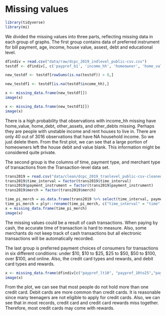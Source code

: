# Missing values

```r
library(tidyverse)
library(mi)
```
We divided the missing values into three parts, reflecting missing data in each group of graphs. The first group contains data of preferred instrument for bill payment, age, income, house value, assest, debt and educational level.
```r
dfindiv = read.csv("data/raw/dcpc_2019_indlevel_public-csv.csv")
testdf <- dfindiv[, c('paypref_b1', 'income_hh', 'homeowner', 'home_value', 'home_debt', 'other_assets', 'other_debts', 'age', 'highest_education')]

new_testdf <- testdf[rowSums(is.na(testdf)) > 0,]

new_testdf1 <- testdf[is.na(testdf$income_hh),]

x <- missing_data.frame(new_testdf[])
image(x)
```
```r
x <- missing_data.frame(new_testdf1[])
image(x)
```

There is a high probability that observations with income_hh missing have home_value, home_debt, other_assets, and other_debts missing. Perhaps they are people with unstable income and rent houses to live in. There are only 40 out of 3016 observations that have NA household income. So we just delete them. From the first plot, we can see that a large portion of homeowners left the house debit and value blank. This information might be considered quite private.

The second group is the columns of time, payment type, and merchant type of transactions from the Transaction-level data set.

```r
trans2019 = read.csv("data/clean/dcpc_2019_tranlevel_public-csv-cleaned.csv")
trans2019$time_interval = factor(trans2019$time_interval)
trans2019$payment_instrument = factor(trans2019$payment_instrument)
trans2019$merch = factor(trans2019$merch)
```

```r
time_pi_merch = as.data.frame(trans2019 %>% select(time_interval, payment_instrument, merch))
time_pi_merch = plyr::rename(time_pi_merch, c("time_interval" = "time", "payment_instrument" = "pi"))
x = missing_data.frame(time_pi_merch)
image(x)
```

The missing values could be a result of cash transactions. When paying by cash, the accurate time of transaction is hard to measure. Also, some merchants do not keep track of cash transactions but all electronic transactions will be automatically recorded.

The last group is preferred payment choices of consumers for transactions in six different conditions: under $10, $10 to $25, $25 to $50, $50 to $100, over $100, and online. Also, the credit card types and rewards, and debit card types and rewards. 

```r
x <- missing_data.frame(dfindiv[c("paypref_lt10", "paypref_10to25","paypref_25to50", "paypref_50to100","paypref_100plus", "shops_online", "cc_type_1","cc_type_2","cc_type_3","cc_type_4","cc_type_5", "cc_rewards_1","cc_rewards_2","cc_rewards_3","cc_rewards_4","cc_rewards_5", "dc_logo_1","dc_logo_2","dc_logo_3","dc_logo_4","dc_logo_5")])
image(x)
```

From the plot, we can see that most people do not hold more than one credit card. Debit cards are more common than credit cards. It is reasonable since many teenagers are not eligible to apply for credit cards. Also, we can see that in most records, credit card and credit card rewards miss together. Therefore, most credit cards may come with rewards.

